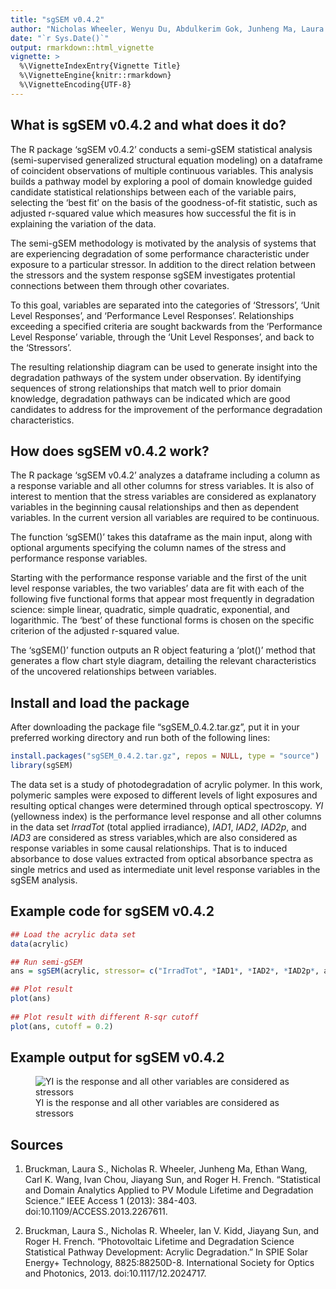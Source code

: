```yaml
---
title: "sgSEM v0.4.2"
author: "Nicholas Wheeler, Wenyu Du, Abdulkerim Gok, Junheng Ma, Laura Bruckman, Roger French, Mohamed Elsaeiti"
date: "`r Sys.Date()`"
output: rmarkdown::html_vignette
vignette: >
  %\VignetteIndexEntry{Vignette Title}
  %\VignetteEngine{knitr::rmarkdown}
  %\VignetteEncoding{UTF-8}
---
```


What is sgSEM v0.4.2 and what does it do?
---------------------------

The R package 'sgSEM v0.4.2' conducts a semi-gSEM statistical analysis (semi-supervised generalized structural equation modeling) on a dataframe of coincident observations of multiple continuous variables.  This analysis builds a pathway model by exploring a pool of domain knowledge guided candidate statistical relationships between each of the variable pairs, selecting the 'best fit' on the basis of the goodness-of-fit statistic, such as adjusted r-squared value which measures how successful the fit is in explaining the variation of the data.

The semi-gSEM methodology is motivated by the analysis of systems that are experiencing degradation of some performance characteristic under exposure to a particular stressor.  In addition to the direct relation between the stressors and the system response sgSEM investigates protential connections between them through other covariates.

To this goal, variables are separated into the categories of 'Stressors', 'Unit Level Responses', and 'Performance Level Responses'.  Relationships exceeding a specified criteria are sought backwards from the 'Performance Level Response' variable, through the 'Unit Level Responses', and back to the 'Stressors'.

The resulting relationship diagram can be used to generate insight into the degradation pathways of the system under observation.  By identifying sequences of strong relationships that match well to prior domain knowledge, degradation pathways can be indicated which are good candidates to address for the improvement of the performance degradation characteristics.


How does sgSEM v0.4.2 work?
---------------------------

The R package 'sgSEM v0.4.2' analyzes a dataframe including a column as a response variable and all other columns for stress variables. It is also of interest to mention that the stress variables are considered as explanatory variables in the beginning causal relationships and then as dependent variables.  In the current version all variables are required to be continuous.

The function 'sgSEM()' takes this dataframe as the main input, along with optional arguments specifying the column names of the stress and performance response variables.

Starting with the performance response variable and the first of the unit level response variables, the two variables' data are fit with each of the following five functional forms that appear most frequently in degradation science: simple linear, quadratic, simple quadratic, exponential, and logarithmic.  The 'best' of these functional forms is chosen on the specific criterion of the adjusted r-squared value.

The 'sgSEM()' function outputs an R object featuring a 'plot()' method that generates a flow chart style diagram, detailing the relevant characteristics of the uncovered relationships between variables.


Install and load the package
--------------------------

After downloading the package file "sgSEM_0.4.2.tar.gz", put it in your preferred working directory and run both of the following lines:
```r
install.packages("sgSEM_0.4.2.tar.gz", repos = NULL, type = "source")
library(sgSEM)
```

The data set is a study of photodegradation of acrylic polymer. In this work, polymeric samples were exposed to different levels of light exposures and resulting optical changes were determined through optical spectroscopy. *YI* (yellowness index) is the performance level response and all other columns in the data set *IrradTot* (total applied irradiance), *IAD1*, *IAD2*, *IAD2p*, and *IAD3*  are considered as stress variables,which are also considered as response variables in some causal relationships. That is to induced absorbance to dose values extracted from optical absorbance spectra as single metrics and used as intermediate unit level response variables in the sgSEM analysis. 

Example code for sgSEM v0.4.2
---------------------------

```r

## Load the acrylic data set
data(acrylic)

## Run semi-gSEM
ans = sgSEM(acrylic, stressor= c("IrradTot", *IAD1*, *IAD2*, *IAD2p*, and *IAD3*), response="YI")

## Plot result
plot(ans)
 
## Plot result with different R-sqr cutoff
plot(ans, cutoff = 0.2)

```

Example output for sgSEM v0.4.2
--------------------------

![YI is the response and all other variables are considered as stressors](p3.png)


Sources
------------
1. Bruckman, Laura S., Nicholas R. Wheeler, Junheng Ma, Ethan Wang, Carl K. Wang, Ivan Chou, Jiayang Sun, and Roger H. French. "Statistical and Domain Analytics Applied to PV Module Lifetime and Degradation Science." IEEE Access 1 (2013): 384-403. doi:10.1109/ACCESS.2013.2267611.       

2. Bruckman, Laura S., Nicholas R. Wheeler, Ian V. Kidd, Jiayang Sun, and Roger H. French. "Photovoltaic Lifetime and Degradation Science Statistical Pathway Development: Acrylic Degradation." In SPIE Solar Energy+ Technology, 8825:88250D-8. International Society for Optics and Photonics, 2013. doi:10.1117/12.2024717.



